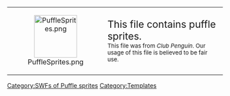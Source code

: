 <center>
{| width="50%" align="center" style="background: #38dcff; border: #154357 3px solid; {{roundy|20px}}"
|- align="center"
| width="40px" height="20px" align="center" style="background: clear; border: clear 3px solid; {{roundy|150px}}" | [[File:PuffleSprites.png|link=|100px]]
|<big><big>This file contains puffle sprites.</big></big><br><small>This file was from ''Club Penguin''. Our usage of this file is believed to be fair use.</small>
|}</center>
<includeonly>[[Category:SWFs of Puffle sprites]]</includeonly>
<noinclude>[[Category:Templates]]</noinclude>
